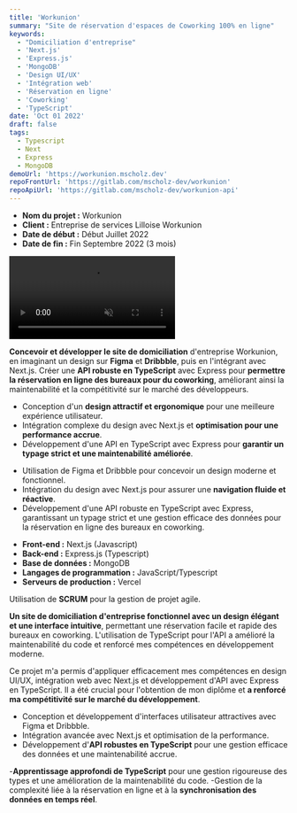 ```yaml
---
title: 'Workunion'
summary: "Site de réservation d'espaces de Coworking 100% en ligne"
keywords:
  - "Domiciliation d'entreprise"
  - 'Next.js'
  - 'Express.js'
  - 'MongoDB'
  - 'Design UI/UX'
  - 'Intégration web'
  - 'Réservation en ligne'
  - 'Coworking'
  - 'TypeScript'
date: 'Oct 01 2022'
draft: false
tags:
  - Typescript
  - Next
  - Express
  - MongoDB
demoUrl: 'https://workunion.mscholz.dev'
repoFrontUrl: 'https://gitlab.com/mscholz-dev/workunion'
repoApiUrl: 'https://gitlab.com/mscholz-dev/workunion-api'
---
```


<TitleLink number={2} title="1 ▸ Présentation du Projet"/>

- **Nom du projet :** Workunion
- **Client :** Entreprise de services Lilloise Workunion
- **Date de début :** Début Juillet 2022
- **Date de fin :** Fin Septembre 2022 (3 mois)

<TitleLink number={3} title="Vidéo de présentation du site Workunion"/>

<video controls="true" muted="true" preload="auto" autoplay="true" loop="true">
  <source src="/videos/workunion-tour.mp4" type="video/mp4"/>
</video>

<TitleLink number={2} title="2 ▸ Objectifs du Projet"/>

**Concevoir et développer le site de domiciliation** d'entreprise Workunion, en imaginant un design sur **Figma** et **Dribbble**, puis en l'intégrant avec Next.js. Créer une **API robuste en TypeScript** avec Express pour **permettre la réservation en ligne des bureaux pour du coworking**, améliorant ainsi la maintenabilité et la compétitivité sur le marché des développeurs.

<TitleLink number={2} title="3 ▸ Défis rencontrés"/>

- Conception d'un **design attractif et ergonomique** pour une meilleure expérience utilisateur.
- Intégration complexe du design avec Next.js et **optimisation pour une performance accrue**.
- Développement d'une API en TypeScript avec Express pour **garantir un typage strict et une maintenabilité améliorée**.

<TitleLink number={2} title="4 ▸ Solutions apportées"/>

- Utilisation de Figma et Dribbble pour concevoir un design moderne et fonctionnel.
- Intégration du design avec Next.js pour assurer une **navigation fluide et réactive**.
- Développement d'une API robuste en TypeScript avec Express, garantissant un typage strict et une gestion efficace des données pour la réservation en ligne des bureaux en coworking.

<TitleLink number={2} title="5 ▸ Technologies"/>

- **Front-end :** Next.js (Javascript)
- **Back-end :** Express.js (Typescript)
- **Base de données :** MongoDB
- **Langages de programmation :** JavaScript/Typescript
- **Serveurs de production :** Vercel

<TitleLink number={2} title="6 ▸ Processus"/>

Utilisation de **SCRUM** pour la gestion de projet agile.

<TitleLink number={2} title="7 ▸ Résultats obtenus"/>

**Un site de domiciliation d'entreprise fonctionnel avec un design élégant et une interface intuitive**, permettant une réservation facile et rapide des bureaux en coworking. L'utilisation de TypeScript pour l'API a amélioré la maintenabilité du code et renforcé mes compétences en développement moderne.

<TitleLink number={2} title="8 ▸ Retours sur la mission"/>

Ce projet m'a permis d'appliquer efficacement mes compétences en design UI/UX, intégration web avec Next.js et développement d'API avec Express en TypeScript. Il a été crucial pour l'obtention de mon diplôme et **a renforcé ma compétitivité sur le marché du développement**.

<TitleLink number={2} title="9 ▸ Compétences Acquises"/>

- Conception et développement d'interfaces utilisateur attractives avec Figma et Dribbble.
- Intégration avancée avec Next.js et optimisation de la performance.
- Développement d'**API robustes en TypeScript** pour une gestion efficace des données et une maintenabilité accrue.

<TitleLink number={2} title="10 ▸ Difficultés Rencontrées"/>

-**Apprentissage approfondi de TypeScript** pour une gestion rigoureuse des types et une amélioration de la maintenabilité du code.
-Gestion de la complexité liée à la réservation en ligne et à la **synchronisation des données en temps réel**.
